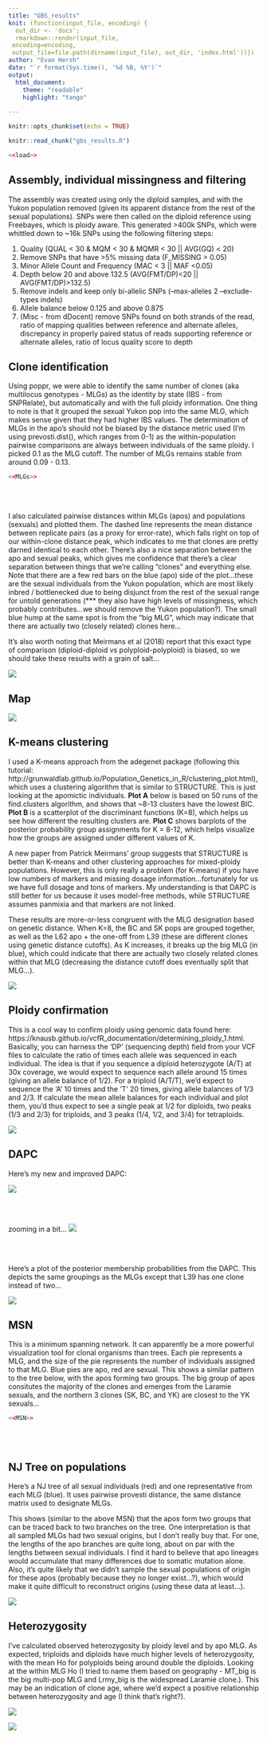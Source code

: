 ```yaml
---
title: "GBS_results"
knit: (function(input_file, encoding) {
  out_dir <- 'docs';
  rmarkdown::render(input_file,
 encoding=encoding,
 output_file=file.path(dirname(input_file), out_dir, 'index.html'))})
author: "Evan Hersh"
date: "`r format(Sys.time(), '%d %B, %Y')`"
output: 
  html_document:
    theme: "readable"
    highlight: "tango"
  
---
```

```r
knitr::opts_chunk$set(echo = TRUE)
```

```r
knitr::read_chunk("gbs_results.R")
```

```r
<<load>>
```


## Assembly, individual missingness and filtering

The assembly was created using only the diploid samples, and with the Yukon population removed (given its apparent distance from the rest of the sexual populations). SNPs were then called on the diploid reference using Freebayes, which is ploidy aware. This generated >400k SNPs, which were whittled down to ~16k SNPs using the following filtering steps:

1. Quality (QUAL < 30 & MQM < 30 & MQMR < 30 || AVG(GQ) < 20)
2. Remove SNPs that have >5% missing data (F_MISSING > 0.05)
3. Minor Allele Count and Frequency (MAC < 3 || MAF <0.05)
4. Depth below 20 and above 132.5 (AVG(FMT/DP)<20 || AVG(FMT/DP)>132.5)
5. Remove indels and keep only bi-allelic SNPs (--max-alleles 2 --exclude-types indels)
6. Allele balance below 0.125 and above 0.875
7. (Misc - from dDocent) remove SNPs found on both strands of the read, ratio of mapping qualities between reference and alternate alleles, discrepancy in properly paired status of reads supporting reference or alternate alleles, ratio of locus quality score to depth

<!--
```
# big filter. This filters based on quality, minor allele count, minor allele frequency, average depth (low and high), excludes indels and SNPs with more than 2 alleles, and removes SNPs that have >5% missing data. 
~/bcftools/bcftools filter TotalRawSNPs.vcf | bcftools filter -e "QUAL < 30 & MQM < 30 & MQMR < 30 || AVG(GQ) < 20 || F_MISSING > 0.05 || MAC < 3 || MAF <0.05 || AVG(FMT/DP)<20 || AVG(FMT/DP)>132.5" | bcftools view --max-alleles 2 --exclude-types indels --output-type v --output-file filter1.vcf

# allele balance
vcffilter -s -f "AB > 0.125 & AB < 0.875 | AB < 0.01" filter1.vcf > filter2.vcf

# SNPs found on both strands
vcffilter -f "SAF / SAR > 100 & SRF / SRR > 100 | SAR / SAF > 100 & SRR / SRF > 100" -s filter2.vcf > filter3.vcf

# ratio of mapping qualities between reference and alternate alleles
vcffilter -f "MQM / MQMR > 0.9 & MQM / MQMR < 1.05" filter3.vcf > filter4.vcf

# discrepancy in properly paired status of reads supporting reference or alternate alleles
vcffilter -f "PAIRED > 0.05 & PAIREDR > 0.05 & PAIREDR / PAIRED < 1.75 & PAIREDR / PAIRED > 0.25 | PAIRED < 0.05 & PAIREDR < 0.05" -s filter4.vcf > filter5.vcf

# ratio of locus quality score to depth
vcffilter -f "QUAL / DP > 0.25" filter5.vcf > final.filtered.snps.vcf

-->

<!-- Checking for individual missingness after an early filtering step showed this: -->

<!-- ![](missingness_before.png) -->

<!-- It's hard to see the names, but two of the samples from C59 (Yukon) and one from B46 have over 30% missingness. We should probably remove those before filtering, because they retain high(ish) missingness even after filtering: -->

<!-- ![](missing_after.png) -->

<!-- After removing those three samples and filtering, our SNP count went from 16.2k to 17.1k (so not a huge difference). Here's what it looks like: -->

<!-- ![](missing_aftersub.png) -->

<!-- Should we remove these individuals? -->

## Clone identification

Using poppr, we were able to identify the same number of clones (aka multilocus genotypes - MLGs) as the identity by state (IBS - from SNPRelate), but automatically and with the full ploidy information. One thing to note is that it grouped the sexual Yukon pop into the same MLG, which makes sense given that they had higher IBS values. The determination of MLGs in the apo's should not be biased by the distance metric used (I'm using prevosti.dist(), which ranges from 0-1) as the within-population pairwise comparisons are always between individuals of the same ploidy. I picked 0.1 as the MLG cutoff. The number of MLGs remains stable from around 0.09 - 0.13. 

```r
<<MLGs>>
```

<br/><br/>

I also calculated pairwise distances within MLGs (apos) and populations (sexuals) and plotted them. The dashed line represents the mean distance between replicate pairs (as a proxy for error-rate), which falls right on top of our within-clone distance peak, which indicates to me that clones are pretty darned identical to each other. There's also a nice separation between the apo and sexual peaks, which gives me confidence that there's a clear separation between things that we're calling "clones" and everything else. Note that there are a few red bars on the blue (apo) side of the plot...these are the sexual individuals from the Yukon population, which are most likely inbred / bottlenecked due to being disjunct from the rest of the sexual range for untold generations (*** they also have high levels of missingness, which probably contributes...we should remove the Yukon population?). The small blue hump at the same spot is from the "big MLG", which may indicate that there are actually two (closely related) clones here...

It's also worth noting that Meirmans et al (2018) report that this exact type of comparison (diploid-diploid vs polyploid-polyploid) is biased, so we should take these results with a grain of salt...

![](GGwInPopDists.png)

## Map

![](map_fixed.png)

## K-means clustering

I used a K-means approach from the adegenet package (following this tutorial: http://grunwaldlab.github.io/Population_Genetics_in_R/clustering_plot.html), which uses a clustering algorithm that is similar to STRUCTURE. This is just looking at the apomictic individuals. **Plot A** below is based on 50 runs of the find.clusters algorithm, and shows that ~8-13 clusters have the lowest BIC. **Plot B** is a scatterplot of the discriminant functions (K=8), which helps us see how different the resulting clusters are. **Plot C** shows barplots of the posterior probability group assignments for K = 8-12, which helps visualize how the groups are assigned under different values of K. 

A new paper from Patrick Meirmans' group suggests that STRUCTURE is better than K-means and other clustering approaches for mixed-ploidy populations. However, this is only really a problem (for K-means) if you have low numbers of markers and missing dosage information...fortunately for us we have full dosage and tons of markers. My understanding is that DAPC is still better for us because it uses model-free methods, while STRUCTURE assumes panmixia and that markers are not linked. 

These results are more-or-less congruent with the MLG designation based on genetic distance. When K=8, the BC and SK pops are grouped together, as well as the L62 apo + the one-off from L39 (these are different clones using genetic distance cutoffs). As K increases, it breaks up the big MLG (in blue), which could indicate that there are actually two closely related clones within that MLG (decreasing the distance cutoff does eventually split that MLG...).

![](kmeans_all.png)


## Ploidy confirmation

This is a cool way to confirm ploidy using genomic data found here: https://knausb.github.io/vcfR_documentation/determining_ploidy_1.html. Basically, you can harness the 'DP' (sequencing depth) field from your VCF files to calculate the ratio of times each allele was sequenced in each individual. The idea is that if you sequence a diploid heterozygote (A/T) at 30x coverage, we would expect to sequence each allele around 15 times (giving an allele balance of 1/2). For a triploid (A/T/T), we'd expect to sequence the 'A' 10 times and the 'T' 20 times, giving allele balances of 1/3 and 2/3. If calculate the mean allele balances for each individual and plot them, you'd thus expect to see a single peak at 1/2 for diploids, two peaks (1/3 and 2/3) for triploids, and 3 peaks (1/4, 1/2, and 3/4) for tetraploids.

![](ABplots.png)

## DAPC

Here's my new and improved DAPC:


<!-- ```{r, fig.height=5, fig.width=8, cache=TRUE, echo=FALSE, fig.cap="Using MS as the two groups (Density plot of DF1). Note how the sexuals are spread out, but the apos are in dense spikes..."} -->
<!-- <<DAPC.ms>> -->
<!-- ``` -->

<!-- <br/><br/> -->

<!-- ```{r, fig.height=5, fig.width=8, cache=TRUE, echo=FALSE, fig.cap="Pops as groups, but colored by mating system. Notice how the apos form 7 tight groups, in contrast to the 10 MLG designations...."} -->
<!-- <<DAPC.popms>> -->
<!-- ``` -->

<!-- <br/><br/> -->

![](dapc.all.tiff)

<br/><br/>

zooming in a bit...
![](dapc.sub.tiff)

<br/><br/>

Here's a plot of the posterior membership probabilities from the DAPC. This depicts the same groupings as the MLGs except that L39 has one clone instead of two...

![](compoplot.png)



## MSN

This is a minimum spanning network. It can apparently be a more powerful visualization tool for clonal organisms than trees. Each pie represents a MLG, and the size of the pie represents the number of individuals assigned to that MLG. Blue pies are apo, red are sexual. This shows a similar pattern to the tree below, with the apos forming two groups. The big group of apos consitutes the majority of the clones and emerges from the Laramie sexuals, and the northern 3 clones (SK, BC, and YK) are closest to the YK sexuals...

```r
<<MSN>>
```

<!-- ## AMOVA -->

<!-- Here's my first AMOVA run. This uses an `ms/pop` heirarchy. This one is without clone correction: -->

<!-- ```{r, fig.height=6, fig.width=8, cache=TRUE, echo=TRUE} -->
<!-- <<AMOVA>> -->
<!-- ``` -->

<!-- <br/><br/> -->

<!-- Here's the AMOVA with clone correction -->

<!-- ```{r, fig.height=6, fig.width=8, cache=TRUE, echo=TRUE} -->
<!-- <<AMOVA.cc>> -->
<!-- ``` -->

<!-- I don't really know how to interpret this yet... -->

<br/><br/>

<!-- ## `Poppr` function - genotype richness/diversity/evenness stats -->

<!-- This shows us several summary statistics: -->

<!-- | Abbreviation | Statistic | -->
<!-- |------|---------------------------------------------------------------| -->
<!-- |`Pop` |  Population name.| -->
<!-- |`N` |  Number of individuals observed.| -->
<!-- |`MLG` | Number of multilocus genotypes (MLG) observed.| -->
<!-- |`eMLG` | The number of expected MLG at the smallest sample size ≥ 10 based on rarefaction | -->
<!-- |`SE` | Standard error based on eMLG.| -->
<!-- |`H` | Shannon-Wiener Index of MLG diversity| -->
<!-- |`G` | Stoddart and Taylor’s Index of MLG diversity| -->
<!-- |`lambda` | Simpson's Index| -->
<!-- |`E.5` | Evenness, $E_5$| -->
<!-- |`Hexp` | Nei's unbiased gene diversity| -->
<!-- |`Ia` | The index of association, $I_A$| -->
<!-- |`rbarD` | The standardized index of association| -->

<!-- Here are the results from the `poppr` function on the populations. -->

<!-- ```{r, cache=TRUE, echo=TRUE} -->
<!-- load("hookeri.poppr.pop.RData") -->
<!-- hookeri.poppr.pop[-c(4,5,10,15)] -->
<!-- # <<Poppr>> -->
<!-- ``` -->

## NJ Tree on populations

Here's a NJ tree of all sexual individuals (red) and one representative from each MLG (blue). It uses pairwise provesti distance, the same distance matrix used to designate MLGs.

This shows (similar to the above MSN) that the apos form two groups that can be traced back to two branches on the tree. One interpretation is that all sampled MLGs had two sexual origins, but I don't really buy that. For one, the lengths of the apo branches are quite long, about on par with the lengths between sexual individuals. I find it hard to believe that apo lineages would accumulate that many differences due to somatic mutation alone. Also, it's quite likely that we didn't sample the sexual populations of origin for these apos (probably because they no longer exist...?), which would make it quite difficult to reconstruct origins (using these data at least...).

![](oneMLG_tree.png)

<!-- Here's a slightly different one... -->

<!-- ![](Nei_tree.png) -->

## Heterozygosity

I've calculated observed heterozygosity by ploidy level and by apo MLG. As expected, triploids and diploids have much higher levels of heterozygosity, with the mean Ho for polyploids being around double the diploids. Looking at the within MLG Ho (I tried to name them based on geography - MT_big is the big multi-pop MLG and Lrmy_big is the widespread Laramie clone.). This may be an indication of clone age, where we'd expect a positive relationship between heterozygosity and age (I think that's right?). 

![](Hobs_ploidy.png)

![](Hobs_apos.png)